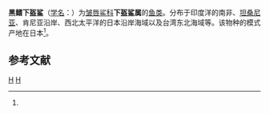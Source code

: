 {{Speciesbox 
| taxon = Hypogaleus hyugaensis
| status = LC
| status_system = IUCN3.1
| status_ref = <ref name=IUCN>Simpfendorfer, C. & Compagno, L.J.V. 2016. Hypogaleus hyugaensis. The IUCN Red List of Threatened Species 2016: e.T39354A68630213. https://dx.doi.org/10.2305/IUCN.UK.2016-1.RLTS.T39354A68630213.en. Downloaded on 03 October 2017.</ref>
| image = Hypogaleus hyugaensis.jpg
| binomial_authority = (Miyosi, 1939)
| synonyms = 黑鳍翅鲨 ''Galeorhinus hyugaensis'' <ref name='id5137'>{{cite web| url =http://www.bioinfo.cn/db05/BjdwSpecies.php?action=view&id=5137| title =黑鳍翅鲨| work =《中国动物物种编目数据库》| publisher =中国科学院微生物研究所| author =中国科学院动物研究所| accessdate =2009-04-11| deadurl =yes| archiveurl =https://web.archive.org/web/20160305035649/http://www.bioinfo.cn/db05/BjdwSpecies.php?action=view&id=5137| archivedate =2016-03-05}}</ref>
}}

'''黑鳍下盔鲨'''（[[学名|学名]]：{{lang|la|''Hypogaleus hyugaensis''}}）为[[皱唇鲨科|皱唇鲨科]]'''下盔鲨属'''的[[鱼类|鱼类]]。分布于印度洋的南非、[[坦桑尼亚|坦桑尼亚]]、肯尼亚沿岸、西北太平洋的日本沿岸海域以及台湾东北海域等。该物种的模式产地在日本<ref name='id5137'/>。

== 参考文献 ==
{{reflist}}

{{taxonbar}}
[[Category:1939年描述的鱼类|H]]
[[Category:下盔鲨属|H]]